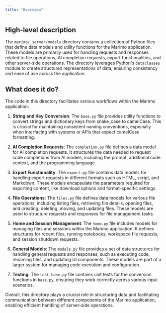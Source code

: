 ```yaml
---
title: "Overview"
---
```


## High-level description

The `marimo/_server/models` directory contains a collection of Python files that define data models and utility functions for the Marimo application. These models are primarily used for handling requests and responses related to file operations, AI completion requests, export functionalities, and other server-side operations. The directory leverages Python's `dataclasses` module to create structured representations of data, ensuring consistency and ease of use across the application.

## What does it do?

The code in this directory facilitates various workflows within the Marimo application:

1. **String and Key Conversion**: The `base.py` file provides utility functions to convert strings and dictionary keys from snake_case to camelCase. This is crucial for maintaining consistent naming conventions, especially when interfacing with systems or APIs that expect camelCase formatting.

2. **AI Completion Requests**: The `completion.py` file defines a data model for AI completion requests. It structures the data needed to request code completions from AI models, including the prompt, additional code context, and the programming language.

3. **Export Functionality**: The `export.py` file contains data models for handling export requests in different formats such as HTML, script, and Markdown. These models encapsulate the parameters required for exporting content, like download options and format-specific settings.

4. **File Operations**: The `files.py` file defines data models for various file operations, including listing files, retrieving file details, opening files, and creating, deleting, moving, and updating files. These models are used to structure requests and responses for file management tasks.

5. **Home and Session Management**: The `home.py` file includes models for managing files and sessions within the Marimo application. It defines structures for recent files, running notebooks, workspace file requests, and session shutdown requests.

6. **General Models**: The `models.py` file provides a set of data structures for handling general requests and responses, such as executing code, renaming files, and updating UI components. These models are part of a larger system for managing code execution and configuration.

7. **Testing**: The `test_base.py` file contains unit tests for the conversion functions in `base.py`, ensuring they work correctly across various input scenarios.

Overall, this directory plays a crucial role in structuring data and facilitating communication between different components of the Marimo application, enabling efficient handling of server-side operations.